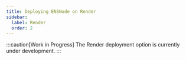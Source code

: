 ```yaml
---
title: Deploying ENSNode on Render
sidebar:
  label: Render
  order: 2
---
```



:::caution[Work in Progress]
The Render deployment option is currently under development.
:::

<LinkCard
  title="Configure Environment Variables"
  href="/ensindexer/usage/configuration"
/>
